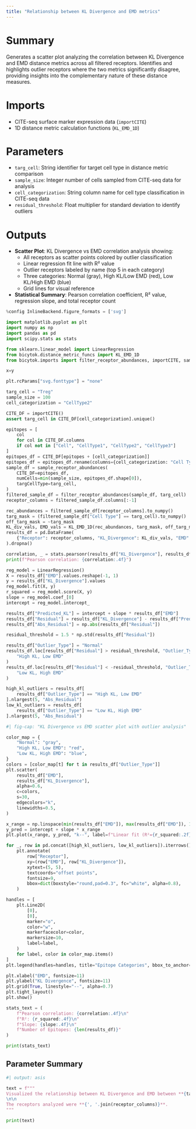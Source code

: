 ```yaml
---
title: "Relationship between KL Divergence and EMD metrics"
---
```


# Summary
Generates a scatter plot analyzing the correlation between KL Divergence and EMD distance metrics across all filtered receptors. Identifies and highlights outlier receptors where the two metrics significantly disagree, providing insights into the complementary nature of these distance measures.

# Imports
- CITE-seq surface marker expression data (`importCITE`)
- 1D distance metric calculation functions (`KL_EMD_1D`)

# Parameters
- `targ_cell`: String identifier for target cell type in distance metric comparison
- `sample_size`: Integer number of cells sampled from CITE-seq data for analysis
- `cell_categorization`: String column name for cell type classification in CITE-seq data
- `residual_threshold`: Float multiplier for standard deviation to identify outliers

# Outputs
- **Scatter Plot**: KL Divergence vs EMD correlation analysis showing:
  - All receptors as scatter points colored by outlier classification
  - Linear regression fit line with R² value
  - Outlier receptors labeled by name (top 5 in each category)
  - Three categories: Normal (gray), High KL/Low EMD (red), Low KL/High EMD (blue)
  - Grid lines for visual reference
- **Statistical Summary**: Pearson correlation coefficient, R² value, regression slope, and total receptor count

```python
%config InlineBackend.figure_formats = ['svg']

import matplotlib.pyplot as plt
import numpy as np
import pandas as pd
import scipy.stats as stats

from sklearn.linear_model import LinearRegression
from bicytok.distance_metric_funcs import KL_EMD_1D
from bicytok.imports import filter_receptor_abundances, importCITE, sample_receptor_abundances

x=y

plt.rcParams["svg.fonttype"] = "none"

targ_cell = "Treg"
sample_size = 100
cell_categorization = "CellType2"

CITE_DF = importCITE()
assert targ_cell in CITE_DF[cell_categorization].unique()

epitopes = [
    col
    for col in CITE_DF.columns
    if col not in ["Cell", "CellType1", "CellType2", "CellType3"]
]
epitopes_df = CITE_DF[epitopes + [cell_categorization]]
epitopes_df = epitopes_df.rename(columns={cell_categorization: "Cell Type"})
sample_df = sample_receptor_abundances(
    CITE_DF=epitopes_df,
    numCells=min(sample_size, epitopes_df.shape[0]),
    targCellType=targ_cell,
)
filtered_sample_df = filter_receptor_abundances(sample_df, targ_cell)
receptor_columns = filtered_sample_df.columns[:-1]

rec_abundances = filtered_sample_df[receptor_columns].to_numpy()
targ_mask = (filtered_sample_df["Cell Type"] == targ_cell).to_numpy()
off_targ_mask = ~targ_mask
KL_div_vals, EMD_vals = KL_EMD_1D(rec_abundances, targ_mask, off_targ_mask)
results_df = pd.DataFrame(
    {"Receptor": receptor_columns, "KL_Divergence": KL_div_vals, "EMD": EMD_vals}
).dropna()

correlation, _ = stats.pearsonr(results_df["KL_Divergence"], results_df["EMD"])
print(f"Pearson correlation: {correlation:.4f}")

reg_model = LinearRegression()
X = results_df["EMD"].values.reshape(-1, 1)
y = results_df["KL_Divergence"].values
reg_model.fit(X, y)
r_squared = reg_model.score(X, y)
slope = reg_model.coef_[0]
intercept = reg_model.intercept_

results_df["Predicted_KL"] = intercept + slope * results_df["EMD"]
results_df["Residual"] = results_df["KL_Divergence"] - results_df["Predicted_KL"]
results_df["Abs_Residual"] = np.abs(results_df["Residual"])

residual_threshold = 1.5 * np.std(results_df["Residual"])

results_df["Outlier_Type"] = "Normal"
results_df.loc[results_df["Residual"] > residual_threshold, "Outlier_Type"] = (
    "High KL, Low EMD"
)
results_df.loc[results_df["Residual"] < -residual_threshold, "Outlier_Type"] = (
    "Low KL, High EMD"
)

high_kl_outliers = results_df[
    results_df["Outlier_Type"] == "High KL, Low EMD"
].nlargest(5, "Abs_Residual")
low_kl_outliers = results_df[
    results_df["Outlier_Type"] == "Low KL, High EMD"
].nlargest(5, "Abs_Residual")
```

```python
#| fig-cap: "KL Divergence vs EMD scatter plot with outlier analysis"

color_map = {
    "Normal": "gray",
    "High KL, Low EMD": "red",
    "Low KL, High EMD": "blue",
}
colors = [color_map[t] for t in results_df["Outlier_Type"]]
plt.scatter(
    results_df["EMD"],
    results_df["KL_Divergence"],
    alpha=0.6,
    c=colors,
    s=30,
    edgecolors="k",
    linewidths=0.5,
)

x_range = np.linspace(min(results_df["EMD"]), max(results_df["EMD"]), 100)
y_pred = intercept + slope * x_range
plt.plot(x_range, y_pred, "k--", label=f"Linear fit (R²={r_squared:.2f})")

for _, row in pd.concat([high_kl_outliers, low_kl_outliers]).iterrows():
    plt.annotate(
        row["Receptor"],
        xy=(row["EMD"], row["KL_Divergence"]),
        xytext=(5, 5),
        textcoords="offset points",
        fontsize=9,
        bbox=dict(boxstyle="round,pad=0.3", fc="white", alpha=0.8),
    )

handles = [
    plt.Line2D(
        [0],
        [0],
        marker="o",
        color="w",
        markerfacecolor=color,
        markersize=10,
        label=label,
    )
    for label, color in color_map.items()
]
plt.legend(handles=handles, title="Epitope Categories", bbox_to_anchor=(1.05, 1))

plt.xlabel("EMD", fontsize=11)
plt.ylabel("KL Divergence", fontsize=11)
plt.grid(True, linestyle="--", alpha=0.7)
plt.tight_layout()
plt.show()
```

```python

stats_text = (
    f"Pearson correlation: {correlation:.4f}\n"
    f"R²: {r_squared:.4f}\n"
    f"Slope: {slope:.4f}\n"
    f"Number of Epitopes: {len(results_df)}"
)

print(stats_text)
```

## Parameter Summary
```python
#| output: asis

text = f"""
Visualized the relationship between KL Divergence and EMD between **{targ_cell}** and all other cell types. The analysis was performed on **{sample_size}** cells sampled from the CITE-seq dataset.
\n\n
The receptors analyzed were **{', '.join(receptor_columns)}**.
"""

print(text)
```